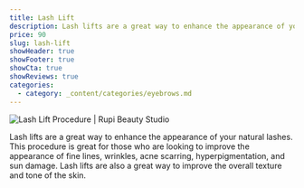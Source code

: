 ```yaml
---
title: Lash Lift
description: Lash lifts are a great way to enhance the appearance of your natural lashes. This procedure is great for those who are looking to improve the appearance of fine lines, wrinkles, acne scarring, hyperpigmentation, and sun damage. Lash lifts are also a great way to improve the overall texture and tone of the skin.
price: 90
slug: lash-lift
showHeader: true
showFooter: true
showCta: true
showReviews: true
categories:
  - category: _content/categories/eyebrows.md
---
```


![Lash Lift Procedure | Rupi Beauty Studio](/uploads/services/lash-lift-result.webp 'Lash Lift Procedure | Rupi Beauty Studio')

Lash lifts are a great way to enhance the appearance of your natural lashes. This procedure is great for those who are looking to improve the appearance of fine lines, wrinkles, acne scarring, hyperpigmentation, and sun damage. Lash lifts are also a great way to improve the overall texture and tone of the skin.
